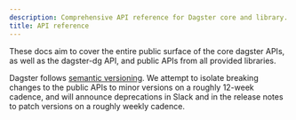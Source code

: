 ```yaml
---
description: Comprehensive API reference for Dagster core and library.
title: API reference
---
```


These docs aim to cover the entire public surface of the core dagster APIs, as well as the dagster-dg API, and public APIs from all provided libraries.

Dagster follows [semantic versioning](https://semver.org/). We attempt to isolate breaking changes to the public APIs to minor versions on a roughly 12-week cadence, and will announce deprecations in Slack and in the release notes to patch versions on a roughly weekly cadence.
